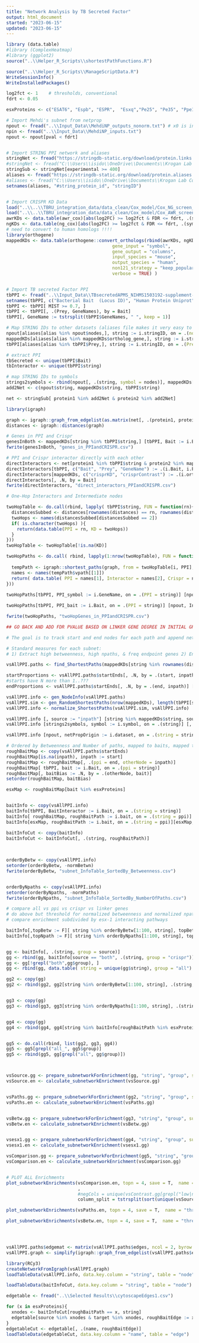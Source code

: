 ---
title: "Network Analysis by TB Secreted Factor"
output: html_document
started: "2023-06-15"
updated: "2023-06-15"
---


```{r, Dependencies}
library (data.table)
#library (ComplexHeatmap)
#library (ggplot2)
source("..\\Helper_R_Scripts\\shortestPathFunctions.R")

source("..\\Helper_R_Scripts\\ManageScriptData.R")
WriteSessionInfo()
WriteInstalledPackages()
```


```{r, Import Data}
log2fct <- 1    # thresholds, conventional
fdrt <- 0.05

esxProteins <- c("ESAT6", "Espb", "ESPR",  "Esxq","Pe25", "Pe35", "Ppe11")

# Import Mehdi's subnet from netprop
npout <- fread("..\\Input_Data\\MehdiNP_outputs_nonorm.txt") # x0 is input heat, xss_t is propagated heat
npin <- fread("..\\Input_Data\\MehdiNP_inputs.txt")
npout <- npout[pval < fdrt]


# Import STRING PPI network and aliases
stringNet <- fread("https://stringdb-static.org/download/protein.links.detailed.v11.5/9606.protein.links.detailed.v11.5.txt.gz")
#stringNet <- fread("C:\\Users\\isido\\OneDrive\\Documents\\Krogan Lab Code\\Universal_Datasets\\STRING_files\\Human_9606.protein.links.detailed.v11.5.txt")
stringSub <- stringNet[experimental >= 400]
aliases <- fread("https://stringdb-static.org/download/protein.aliases.v11.5/9606.protein.aliases.v11.5.txt.gz")
#aliases <- fread("C:\\Users\\isido\\OneDrive\\Documents\\Krogan Lab Code\\Universal_Datasets\\STRING_files\\Human_9606.protein.aliases.v11.5.txt")
setnames(aliases, "#string_protein_id", "stringID")


# Import CRISPR KD Data 
load("..\\..\\TBRU_integration_data/data_clean/Cox_model/Cox_NG_screen_model.RData")
load("..\\..\\TBRU_integration_data/data_clean/Cox_model/Cox_AWR_screen_model.RData")
awrKDs <- data.table(awr_cox)[abs(log2FC) >= log2fct & FDR <= fdrt, .(symbol, log2FC), by = contrast]
ngKDs <- data.table(ng_cox)[abs(log2FC) >= log2fct & FDR <= fdrt, .(symbol, log2FC), by = contrast]
# need to convert to human homologs !!!!
library(orthogene)
mappedKDs <- data.table(orthogene::convert_orthologs(rbind(awrKDs, ngKDs), 
                                        gene_input = "symbol",
                                        gene_output = "columns",
                                        input_species = "mouse",
                                        output_species = "human",
                                        non121_strategy = "keep_popular",
                                        verbose = TRUE) )


# Import TB secreted Factor PPI
tbPPI <- fread("..\\Input_Data\\TBsecretedAPMS_NIHMS1503192-supplement-5.csv")
setnames(tbPPI, c("Bacterial Bait  (Locus ID)", "Human Protein Uniprot", "Human Gene name"), c("Bait", "Prey", "GeneNames")) 
tbPPI <- tbPPI[ MIST >= 0.7, ]
tbPPI <- tbPPI[, .(Prey, GeneNames), by = Bait]
tbPPI[, GeneName := tstrsplit(tbPPI$GeneNames, " ", keep = 1)]
```


```{r, Prepare gene lists for Network}
# Map STRING IDs to other datasets (aliases file makes it very easy to map from anything else to STRING)
npout[aliases[alias %in% npout$nodes,], string := i.stringID, on = .(nodes = alias)]
mappedKDs[aliases[alias %in% mappedKDs$ortholog_gene,], string := i.stringID, on = .(ortholog_gene = alias)]
tbPPI[aliases[alias %in% tbPPI$Prey,], string := i.stringID, on = .(Prey = alias)]

# extract PPI 
tbSecreted <- unique(tbPPI$Bait)
tbInteractor <- unique(tbPPI$string)

# map STRING IDs to symbols 
strings2symbols <- rbind(npout[, .(string, symbol = nodes)], mappedKDs[, .(string, symbol = ortholog_gene)], tbPPI[, .(string, symbol = GeneName)])
add2Net <- c(npout$string, mappedKDs$string, tbPPI$string)

net <- stringSub[ protein1 %in% add2Net & protein2 %in% add2Net]
```


```{r, Igraphification}
library(igraph)

graph <- igraph::graph_from_edgelist(as.matrix(net[, .(protein1, protein2)]))
distances <- igraph::distances(graph)
```


```{r, Simple PPI & CRISPR Neighbors}
# Genes in PPI and Crispr
genesInBoth <- mappedKDs[string %in% tbPPI$string,] [tbPPI, Bait := i.Bait, on = .(string = string) ]
fwrite(genesInBoth, "genes_in_PPIandCRISPR.csv")

# PPI and Crispr interactor directly with each other
directInteractors <- net[protein1 %in% tbPPI$string & protein2 %in% mappedKDs$string, .(protein1,protein2)]
directInteractors[tbPPI, c("Bait", "Prey", "GeneName") := .(i.Bait, i.Prey, i.GeneName), on = .(protein1 = string)]
directInteractors[mappedKDs, c("crisprKD", "crisprContrast") := .(i.ortholog_gene, i.contrast), on = .(protein2 = string)]
directInteractors[, .N, by = Bait]
fwrite(directInteractors, "direct_interactors_PPIandCRISPR.csv")

# One-Hop Interactors and Intermediate nodes

twoHopTable <- do.call(rbind, lapply( tbPPI$string, FUN = function(rn){
  distancesSubbed <- distances[rownames(distances) == rn, rownames(distances) %in% mappedKDs$string]
  twoHops <- names(distancesSubbed[distancesSubbed == 2])
  if( is.character(twoHops) ){
    return(data.table(PPI = rn, KD = twoHops))
  }
}))
twoHopTable <- twoHopTable[!is.na(KD)]

twoHopPaths <- do.call( rbind, lapply(1:nrow(twoHopTable), FUN = function(i){
  
  tempPath <- igraph::shortest_paths(graph, from = twoHopTable[i, PPI], to = twoHopTable[i, KD])
  names <- names(tempPath$vpath[[1]])
  return( data.table( PPI = names[1], Interactor = names[2], Crispr = names[3]) )
}))
  
twoHopPaths[tbPPI, PPI_symbol := i.GeneName, on = .(PPI = string)] [npout, Interactor_symbol := i.nodes, on = .(Interactor = string)] [mappedKDs, Crispr_symbol := i.symbol, on = .(Crispr = string)]

twoHopPaths[tbPPI, PPI_bait := i.Bait, on = .(PPI = string)] [npout, Interactor_dataset := i.dataset, on = .(Interactor = string)] [mappedKDs, Crispr_contrast := tstrsplit(i.contrast, "-", keep = 1), on = .(Crispr = string)]

fwrite(twoHopPaths, "twoHopGenes_in_PPIandCRISPR.csv")

## GO BACK AND ADD FDR PVALUE BASED ON LINKER GENE DEGREE IN INITIAL GRAPH
```


```{r, all KDs to nearest PPI SP Subnet}

# The goal is to track start and end nodes for each path and append netProp dataset for each intermediate node

# Standard measures for each subnet:
# 1) Extract high betweenness, high npaths, & freq endpoint genes 2) Enrich gene groups for each origin in network 3) Thresh enrichment with high centrality 4) Modularize and enrich 5) Generate network and simple chart views to show centrality scores, 'inpaths' clinical data origin, and freq endpoint genes

vsAllPPI.paths <- find_ShortestPaths(mappedKDs[string %in% rownames(distances), string], tbPPI[string %in% rownames(distances), string], graph, distances, trackStartEnds = TRUE)

startProportions <- vsAllPPI.paths$startEnds[, .N, by = .(start, inpath)] [!is.na(inpath) ]
#starts have N more than 1..???
endProportions <- vsAllPPI.paths$startEnds[, .N, by = .(end, inpath)] [!is.na(inpath) ]

vsAllPPI.info <- gen_NodeInfo(vsAllPPI.paths)
vsAllPPI.sim <- gen_RandomShortestPaths(nrow(mappedKDs), length(tbPPI[string %in% rownames(distances), string]), 1000, distances, graph)
vsAllPPI.info <- normalize_ShortestPaths(vsAllPPI.sim, vsAllPPI.info)

vsAllPPI.info [, source := "inpath"] [string %in% mappedKDs$string, source := "crispr"] [string %in% tbPPI$string, source := "ppi"]  [string %in% tbPPI$string & string %in% mappedKDs$string, source := "both"] 
vsAllPPI.info [strings2symbols, symbol := i.symbol, on = .(string)] [, symbol := tstrsplit(symbol, split = ";| " , keep = 1)]

vsAllPPI.info [npout, netPropOrigin := i.dataset, on = .(string = string)]


```


```{r, Export ranked lists}
# Ordered by Betweenness and Number of paths, mapped to baits, mapped to og netpropped datasets
roughBaitMap <- copy(vsAllPPI.paths$startEnds)
roughBaitMap[is.na(inpath), inpath := start] 
roughBaitMap <- roughBaitMap[, .(ppi = end, otherNode = inpath)]
roughBaitMap[ tbPPI, bait := i.Bait, on = .(ppi = string)]
roughBaitMap[, baitBias := .N, by = .(otherNode, bait)]
setorder(roughBaitMap, baitBias)

esxMap <- roughBaitMap[bait %in% esxProteins]


baitInfo <- copy(vsAllPPI.info)
baitInfo[tbPPI, BaitInteractor := i.Bait, on = .(string = string)]
baitInfo[ roughBaitMap, roughBaitPath := i.bait, on = .(string = ppi)] [ roughBaitMap, roughBaitPath := i.bait, on = .(string = otherNode)]
baitInfo[esxMap, roughBaitPath := i.bait, on = .(string = ppi)][esxMap, roughBaitPath := i.bait, on = .(string = otherNode)]

baitInfoCut <- copy(baitInfo)
baitInfoCut <- baitInfoCut[, .(string, roughBaitPath)]
               
               

orderByBetw <- copy(vsAllPPI.info)
setorder(orderByBetw, -normBetwn) 
fwrite(orderByBetw, "subnet_InfoTable_SortedBy_Betweenness.csv")


orderByNpaths <- copy(vsAllPPI.info)
setorder(orderByNpaths, -normPaths) 
fwrite(orderByNpaths, "subnet_InfoTable_SortedBy_NumberOfPaths.csv")


```


```{r, Gene Set Enrichment}
# compare all vs ppi vs crispr vs linker genes
# do above but threshold for normalized betweenness and normalized npaths
# compare enrichment subdivided by esx-1 interacting pathways

baitInfo[,topBetw := F][ string %in% orderByBetw[1:100, string], topBetw := T]
baitInfo[,topNpath := F][ string %in% orderByNpaths[1:100, string], topNpath := T]


gg <- baitInfo[, .(string, group = source)]
gg <- rbind(gg, baitInfo[source == "both", .(string, group = "crispr")],  baitInfo[source == "both", .(string, group = "ppi")])
gg <- gg[!grepl("both",gg$group), ]
gg <- rbind(gg, data.table( string = unique(gg$string), group = "all") )

gg2 <- copy(gg)
gg2 <- rbind(gg2, gg2[string %in% orderByBetw[1:100, string], .(string, group = paste0(group, "_highPaths"))])


gg3 <- copy(gg)
gg3 <- rbind(gg3, gg3[string %in% orderByNpaths[1:100, string], .(string, group = paste0(group, "_highBetw"))])


gg4 <- copy(gg)
gg4 <- rbind(gg4, gg4[string %in% baitInfo[roughBaitPath %in% esxProteins, string], .(string, group = paste0(group, "_esx1Path"))])


gg5 <- do.call(rbind, list(gg2, gg3, gg4))
gg5 <- gg5[grepl("all_", gg5$group)]
gg5 <- rbind(gg5, gg[grepl("all", gg$group)])



vsSource.gg <- prepare_subnetworkForEnrichment(gg, "string", "group", subnet = "MehdiNP", reassign = F)
vsSource.en <- calculate_subnetworkEnrichment(vsSource.gg)


vsPaths.gg <- prepare_subnetworkForEnrichment(gg2, "string", "group", subnet = "MehdiNP", reassign = F)
vsPaths.en <- calculate_subnetworkEnrichment(vsPaths.gg)


vsBetw.gg <- prepare_subnetworkForEnrichment(gg3, "string", "group", subnet = "MehdiNP", reassign = F)
vsBetw.en <- calculate_subnetworkEnrichment(vsBetw.gg)


vsesx1.gg <- prepare_subnetworkForEnrichment(gg4, "string", "group", subnet = "MehdiNP", reassign = F)
vsesx1.en <- calculate_subnetworkEnrichment(vsesx1.gg)

vsComparison.gg <- prepare_subnetworkForEnrichment(gg5, "string", "group", subnet = "MehdiNP", reassign = F)
vsComparison.en <- calculate_subnetworkEnrichment(vsComparison.gg)


# PLOT ALL Enrichments
plot_subnetworkEnrichments(vsComparison.en, topn = 4, save = T,  name = "vs All PPI", dims = c(10,7))
                           , 
                           #negCols = unique(vsContrast.gg[grepl("low|neg", vsContrast.gg$Group), Group]), 
                           column_split = tstrsplit(sort(unique(vsSource.gg$group)), "_|O", keep = 1) [[1]] )

plot_subnetworkEnrichments(vsPaths.en, topn = 4, save = T,  name = "threshholded to number of paths", dims = c(12,8))

plot_subnetworkEnrichments(vsBetw.en, topn = 4, save = T,  name = "threshholded to betweenness", dims = c(12,8))




```


```{r, modularize by network community}



```


```{r, Send to Cytoscape!}

vsAllPPI.paths$edgemat <- matrix(vsAllPPI.paths$edges, ncol = 2, byrow = T)
vsAllPPI.graph <- simplify(igraph::graph_from_edgelist(vsAllPPI.paths$edgemat) )

library(RCy3)
createNetworkFromIgraph(vsAllPPI.graph)
loadTableData(vsAllPPI.info, data.key.column = "string", table = "node")

loadTableData(baitInfoCut, data.key.column = "string", table = "node")

```

```{r, Manipulate Cytoscape Edges}

edgetable <- fread("..\\Selected Results\\cytoscapeEdges1.csv") 

for (x in esxProteins){
  xnodes <- baitInfoCut[roughBaitPath == x, string]
  edgetable[source %in% xnodes & target %in% xnodes, roughBaitEdge := x]
}
edgetableCut <- edgetable[, .(name, roughBaitEdge)]
loadTableData(edgetableCut, data.key.column = "name", table = "edge")

```









